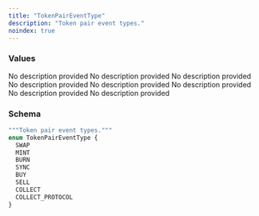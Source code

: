 ```yaml
---
title: "TokenPairEventType"
description: "Token pair event types."
noindex: true
---
```


### Values

<ResponseField name="SWAP" type="enum">
  No description provided
</ResponseField>

<ResponseField name="MINT" type="enum">
  No description provided
</ResponseField>

<ResponseField name="BURN" type="enum">
  No description provided
</ResponseField>

<ResponseField name="SYNC" type="enum">
  No description provided
</ResponseField>

<ResponseField name="BUY" type="enum">
  No description provided
</ResponseField>

<ResponseField name="SELL" type="enum">
  No description provided
</ResponseField>

<ResponseField name="COLLECT" type="enum">
  No description provided
</ResponseField>

<ResponseField name="COLLECT_PROTOCOL" type="enum">
  No description provided
</ResponseField>

### Schema


```graphql 
"""Token pair event types."""
enum TokenPairEventType {
  SWAP
  MINT
  BURN
  SYNC
  BUY
  SELL
  COLLECT
  COLLECT_PROTOCOL
}
```
